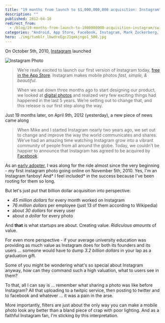 ```yaml
---
title: "19 months from launch to $1,000,000,000 acquisition: Instagram"
description: ""
published: 2012-04-10
redirect_from:
  - /blog/19-months-from-launch-to-1000000000-acquisition-instagram/swizec/4142
categories: "Android, App Store, Facebook, Instagram, Mark Zuckerberg, Photograph, Twitter, Uncategorized, Wikipedia"
hero: ./img/tumblr_lbwdreEgcJ1qekjngo1_500.jpg
---
```


On October 5th, 2010, [Instagram](http://instagr.am/) launched

![Instagram Photo](./img/tumblr_lbwdreEgcJ1qekjngo1_500.jpg)

> We’re really excited to launch our first version of Instagram today, [free in the App Store](itms://itunes.apple.com/us/app/instagram/id389801252?mt=8). Instagram makes mobile photos _fast, simple, & beautiful_.
>
> When we sat down three months ago to start designing our product, we looked at [digital photos](http://en.wikipedia.org/wiki/Digital_photography) and realized very few exciting things had happened in the last 5 years. We’re setting out to change that, and this release is our first step along the way.

Just 19 months later, on April 9th, 2012 (yesterday), a new piece of news came along

> When Mike and I started Instagram nearly two years ago, we set out to change and improve the way the world communicates and shares. We’ve had an amazing time watching Instagram grow into a vibrant community of people from all around the globe. Today, we couldn’t be happier to announce that Instagram has agreed to be acquired by [Facebook](http://facebook.com).

As an [early adopter](http://en.wikipedia.org/wiki/Early_adopter), I was along for the ride almost since the very beginning - my first instagram photo going online on November 5th, 2010. Yes, I'm an Instagram fanboy! And* I feel included* in the success because I've been rooting for them so long.

But let's just put that billion dollar acquisition into perspective:

- _45 million dollars_ for every month worked on Instagram
- _76 million dollars_ per employee (just 13 of them according to Wikipedia)
- about _30 dollars_ for every user
- about _a dollar_ for every photo

And **that** is what startups are about. Creating value. _Ridiculous amounts_ of value.

For even more perspective - if your average university education was providing as much value as Instagram does for both its founders and its users ... someone would have to dump _3.2 billion dollars_ in your lap as a graduation gift.

Some of you might be wondering what's so special about Instagram anyway, how can they command such a high valuation, what to users see in them?

To that, all I can say is ... remember what sharing a photo was like before Instagram? All that uploading to a twitpic service, then posting to twitter and to facebook and whatever ... it was a pain in the arse.

More importantly, filters are just about the only way you can make a mobile photo look any better than a bland piece of crap with poor lighting. And as a faithful Instagram fan, I'm sticking by this interpretation.
